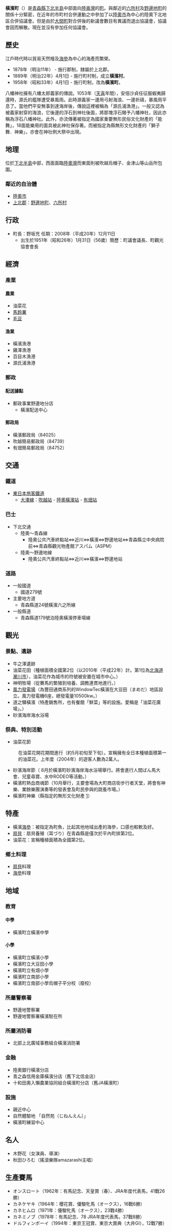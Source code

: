 {{not|橫濱市}}
{{日本町村|
自治體名=橫濱|
町村=町|
圖像=[[File:Yokohama_wind_farm.jpg|240px]]|
圖像說明=大豆田地區的[[油菜|油菜]]花田與[[大豆田風力發電廠|大豆田風力發電廠]]|
町村章=[[File:Emblem_of_Yokohama,_Aomori.svg|100px]]|
日文原名=横浜町|
平假名=よこはままち|
羅馬字拼音=Yokohama-machi|
都道府縣=青森縣|
支廳=|
郡=上北郡|
編號=02406-6|
面積=126.55|
邊界未定=|
人口=4,547|
統計時間= 2014年12月1日|
自治體=[[陸奧市|陸奧市]]<br>[[上北郡|上北郡]][[野邊地町|野邊地町]]、[[六所村|六所村]]<br>[[下北郡|下北郡]][[東通村|東通村]]|
樹=[[櫸樹|櫸樹]]|
花=油菜花|
鳥=濱千鳥|
其他象徵物=魚|
其他象徵=[[海參|橫濱海參]]|
郵遞區號=039-4145|
所在地=上北郡横濱町字寺下35<br>[[File:YokohamaTownOffice-Aomori.jpg|250px]]|
電話號碼=175-78-2111|
外部連結=http://www.town.yokohama.lg.jp/|
經度=|
緯度=|
地圖=|
註記=
}}
'''橫濱町'''（{{jpn|j=横浜町|hg=よこはままち|rm=Yokohama machi|f=y}}）是[[青森縣|青森縣]][[下北半島|下北半島]]中部面向[[陸奥灣|陸奥灣]]的[[町|町]]。與鄰近的[[六所村|六所村]]及[[野邊地町|野邊地町]]的關係十分緊密，在近年的市町村合併運動之中參加了以[[陸奧市|陸奧市]]為中心的陸奧下北地區合併協議會。但是由於[[大間町|大間町]]對合併後的新議會數目有異議而退出協議會，協議會因而解散。現在並沒有參加任何協議會。

== 歷史 ==
江戶時代時以貿易天然檜及[[海參|海參]]為中心的海產而繁榮。
* 1878年（明治11年） - 施行郡制，隸屬於上北郡。 
* 1889年（明治22年）4月1日 - 施行町村制，成立'''橫濱村'''。 
* 1958年（昭和33年）4月1日 - 施行町制，改為'''橫濱町'''。 
八幡神社擁有八幡太郎義家的傳說。1053年（[[天喜|天喜]]年間），安倍沙貞任征服蝦夷歸還時，源氏的艦隊遭受暴風雨。此時源義家一邊用弓射海浪、一邊祈禱，暴風雨平息了。當他們平安無事到達海岸後，傳說這裡被稱為「源氏浦漁港」。一般又認為被義家射穿的海浪，它後邊的浮石到神社後面，將那塊浮石賜予八幡神社，因此亦稱為浮石八幡神社。此外，亦流傳著被指定為國家重要無形民俗文化財產的「能舞」，18面能樂用的面具被此神社保存著。而被指定為縣無形文化財產的「獅子舞．神樂」，亦會在神社例大祭中出現。 

== 地理 ==
位於[[下北半島|下北半島]]中部，西面面臨[[陸奧灣|陸奧灣]]而東面則被吹越烏帽子、金津山等山岳所包圍。
=== 鄰近的自治體 ===
* [[陸奧市|陸奧市]]
* [[上北郡|上北郡]]：[[野邊地町|野邊地町]]、[[六所村|六所村]]

== 行政 ==
* 町長：野坂充 任期：2008年（平成20年）12月11日
** 出生於1951年（昭和26年）1月31日（56歲）簡歷：町議會議長、町觀光協會會長

== 經濟 ==
=== 產業 ===
==== 農業 ====
* 油菜花
* [[馬鈴薯|馬鈴薯]]
* [[毛豆|毛豆]]
==== 漁業 ====
* 橫濱漁港
* 雞澤漁港
* 百目木漁港
* 源氏浦漁港
=== 郵政 ===
==== 配送據點 ====
* 郵政事業野邊地分店
** 橫濱配送中心
==== 郵政局 ====
* 橫濱郵政局（84025）
* 吹越簡易郵政局（84739）
* 有畑簡易郵政局（84752）

== 交通 ==
=== 鐵道 ===
* [[東日本旅客鐵道|東日本旅客鐵道]]
** [[大湊線|大湊線]]：[[吹越站|吹越站]] - [[陸奧橫濱站|陸奧橫濱站]] - [[有畑站|有畑站]]
=== 巴士 ===
* 下北交通
** 陸奧～青森線
*** 陸奧公共汽車終點站⇔近川⇔橫濱⇔野邊地站⇔青森縣立中央病院前⇔青森縣觀光物產館アスパム（ASPM）
** 陸奧～野邊地線
*** 陸奧公共汽車終點站⇔近川⇔橫濱⇔野邊地站
=== 道路 ===
* 一般國道
** 國道279號
* 主要地方道
** 青森縣道24號橫濱六之所線
* 一般縣道
** 青森縣道179號泊陸奧橫濱停車場線

== 觀光 ==
=== 景點、遺跡 ===
* 牛之澤遺跡
* 油菜花田（種植面積全國第2位（以2010年（平成22年）計。第1位為[[北海道|北海道]][[瀧川市|瀧川市]]），油菜花作為城市的符號被安置在城市中心。）
* 神明牧場（從賽馬的繁殖到培養、調教連貫地進行。）
* [[風能|風力發電場]]（為豐田通商系列的WindowTec橫濱在大豆田（まめだ）地區設立。風力發電機6座，總發電量10500kw。）
* 道之驛橫濱（特產銷售所，也有餐館「鮮菜」等的設施。愛稱是「油菜花廣場」。）
* 砂濱海岸海水浴場
=== 祭典、特別活動 ===
* 油菜花節
:在油菜花開花期間進行（約5月初旬至下旬）。宣稱擁有全日本種植面積第一的油菜花。上年度（2004年）的遊客人數為2萬人。
* 砂濱海岸節（ 8月於橫濱町砂濱海岸海水浴場舉行。將會進行人間ばん馬大會、兒童尋寶、水中RODEO等活動。）
* 橫濱町熱血商魂節（10月舉行，主要會場為大町商店街步行者天堂，將會有神樂、業餘樂團演奏等的發表會及町民參與的跳蚤市場。）
* 橫濱町神樂（縣指定的無形文化財產 [http://www.pref.aomori.lg.jp/bunka/education/kenmukei_39.html]）

== 特產 ==
* 橫濱[[海參|海參]]：被指定為町魚，比起其他地域出產的海參，口感也較軟及好。 
* [[扇貝|扇貝]]：扇貝養殖（耳づり）在青森縣是僅次於平內町排第2位。
* 油菜花：宣稱種植面積為全國第2位。
=== 鄉土料理 ===
* [[扇貝|扇貝]]料理
* [[海參|海參]]料理

== 地域 ==
=== 教育 ===
==== 中學 ====
* 橫濱町立橫濱中學
==== 小學 ====
* 橫濱町立橫濱小學
* 橫濱町立大豆田小學
* 橫濱町立有畑小學
* 橫濱町立南部小學
* 橫濱町立南部小學烏帽子平分校（廢校）
=== 所屬警察署 ===
* 野邊地警察署
* 野邊地警察署橫濱駐在所
=== 所屬消防署 ===
* 北部上北廣域事務組合橫濱消防署
=== 金融 ===
* 陸奧銀行橫濱分店
* 青之森信用金庫橫濱分店（舊下北信金店）
* 十和田奧入懶農業協同組合橫濱町分店（舊JA橫濱町）
=== 設施 ===
* 親近中心
* 自然體驗地 「自然苑（じねんえん）」
* 橫濱町練習中心

== 名人 ==
* 木野花（女演員、導演）
* 秋田ひろむ（搖滾樂隊amazarashi主唱）

== 生產賽馬 ==
* オンスロート（1962年：有馬記念、天皇賞（春）、JRA年度代表馬，41戰26勝）
* カネケヤキ（1964年：櫻花賞、優駿牝馬（オークス），16戰6勝）
* カネヒムロ（1971年：優駿牝馬（オークス），23戰4勝）
* カネミノブ（1978年：有馬記念、78 JRA年度代表馬，37戰8勝）
* ドルフィンボーイ（1994年：東京王冠賞、東京大賞典（大井GI），12戰7勝）

{{青森縣}}{{Authority control}}